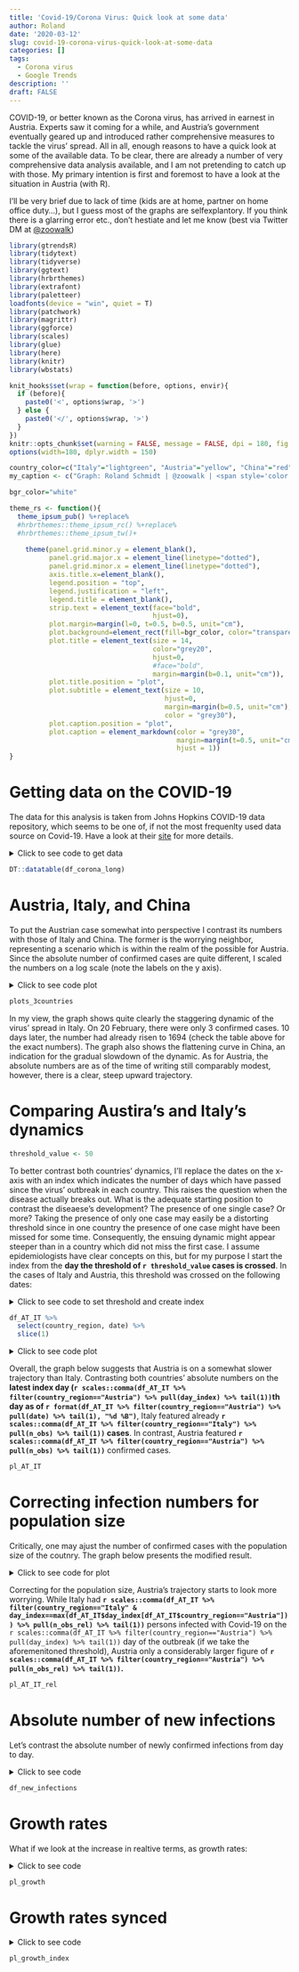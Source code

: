 ```yaml
---
title: 'Covid-19/Corona Virus: Quick look at some data'
author: Roland
date: '2020-03-12'
slug: covid-19-corona-virus-quick-look-at-some-data
categories: []
tags:
  - Corona virus
  - Google Trends
description: ''
draft: FALSE
---
```


COVID-19, or better known as the Corona virus, has arrived in earnest in Austria. Experts saw it coming for a while, and Austria's government eventually geared up and introduced rather comprehensive measures to tackle the virus' spread. All in all, enough reasons to have a quick look at some of the available data. To be clear, there are already a number of very comprehensive data analysis available, and I am not pretending to catch up with those. My primary intention is first and foremost to have a look at the situation in Austria (with R).

I'll be very brief due to lack of time (kids are at home, partner on home office duty...), but I guess most of the graphs are selfexplantory. If you think  there is a glarring error etc., don't hestiate and let me know (best via Twitter DM at [@zoowalk](https://twitter.com/zoowalk){target="_blank"})

```r
library(gtrendsR)
library(tidytext)
library(tidyverse)
library(ggtext)
library(hrbrthemes)
library(extrafont)
library(paletteer)
loadfonts(device = "win", quiet = T)
library(patchwork)
library(magrittr)
library(ggforce)
library(scales)
library(glue)
library(here)
library(knitr)
library(wbstats)


```


```r
knit_hooks$set(wrap = function(before, options, envir){
  if (before){
    paste0('<', options$wrap, '>')
  } else {
    paste0('</', options$wrap, '>')
  }
})
knitr::opts_chunk$set(warning = FALSE, message = FALSE, dpi = 180, fig.height = 5, fig.width = 7, fig.align = "center")
options(width=180, dplyr.width = 150)

country_color=c("Italy"="lightgreen", "Austria"="yellow", "China"="red")
my_caption <- c("Graph: Roland Schmidt | @zoowalk | <span style='color:black'>**https://werk.statt.codes**</span>")

bgr_color="white"

theme_rs <- function(){
  theme_ipsum_pub() %+replace%
  #hrbrthemes::theme_ipsum_rc() %+replace%
  #hrbrthemes::theme_ipsum_tw()+
  
    theme(panel.grid.minor.y = element_blank(),
          panel.grid.major.x = element_line(linetype="dotted"),
          panel.grid.minor.x = element_line(linetype="dotted"),
          axis.title.x=element_blank(),
          legend.position = "top",
          legend.justification = "left",
          legend.title = element_blank(),
          strip.text = element_text(face="bold", 
                                    hjust=0),
          plot.margin=margin(l=0, t=0.5, b=0.5, unit="cm"),
          plot.background=element_rect(fill=bgr_color, color="transparent"),
          plot.title = element_text(size = 14, 
                                    color="grey20",
                                    hjust=0,
                                    #face="bold", 
                                    margin=margin(b=0.1, unit="cm")),
          plot.title.position = "plot",
          plot.subtitle = element_text(size = 10, 
                                       hjust=0,
                                       margin=margin(b=0.5, unit="cm"),
                                       color = "grey30"),
          plot.caption.position = "plot",
          plot.caption = element_markdown(color = "grey30", 
                                          margin=margin(t=0.5, unit="cm"),
                                          hjust = 1))
}


```

# Getting data on the COVID-19

The data for this analysis is taken from Johns Hopkins COVID-19 data repository, which seems to be one of, if not the most frequenlty used data source on Covid-19. Have a look at their [site](https://coronavirus.jhu.edu/){target="_blank"} for more details.

<details closed> 
<summary>Click to see code to get data</summary>
Get the raw data from the repository with the `readr` package, clean the names with `janitor`; then flip the data into a long format, and summarize to get country totals (as opposed to amounts for subregions). The `datatable` function from the `DT` package quickly produces a searchable html table.


```r
hopkins_link <- "https://raw.githubusercontent.com/CSSEGISandData/COVID-19/master/csse_covid_19_data/csse_covid_19_time_series/time_series_19-covid-Confirmed.csv"

df_corona <- readr::read_csv(hopkins_link) %>% 
  janitor::clean_names()

df_corona_long <- df_corona %>% 
  select(-lat, -long) %>% 
  pivot_longer(cols=-c("province_state", "country_region"),
               names_to = "date",
               values_to = "n_obs") %>% 
  mutate(date=str_remove(date, "x") %>% 
           str_replace_all(., "_", "-") %>% 
           lubridate::mdy(.))  

df_corona_long <- df_corona_long %>% 
  group_by(country_region, date) %>% 
  summarise(n_obs=sum(n_obs, na.rm=T)) %>% 
  ungroup()
```
</details>

```r
DT::datatable(df_corona_long)
```

# Austria, Italy, and China

To put the Austrian case somewhat into perspective I contrast its numbers with those of Italy and China. The former is the worrying neighbor, representing a scenario which is within the realm of the possible for Austria. Since the absolute number of confirmed cases are quite different, I scaled the numbers on a log scale (note the labels on the y axis).

<details closed> 
<summary>Click to see code  plot</summary>
```r
plots_3countries <- df_corona_long %>% 
  filter(str_detect(country_region, "Austria|Italy|China")) %>% 
  ggplot()+
  labs(title="Convid-19: Confirmed cases - Austria, Italy, China",
       subtitle=glue("Case count as of: ", "<span style='color:white'>
                     {format(max(df_corona_long$date), '%A, %d %b %Y')}</span>", 
                       "; ",
                       "Note that <span style='color:white'>y axis is log-transformed </span>.","\n"),
       caption=c("Data: John's Hopkins  COVID-19 Data Repository (github.com/CSSEGISandData/COVID-19)",
                 "\nGraph: Roland Schmidt | @zoowalk | https:://werk.statt.codes"),
       y="number of confirmed cases")+
  geom_line(aes(x=date,
                y=n_obs,
                color=country_region),
            size=1)+
  geom_text(data=. %>% filter(date==max(df_corona_long$date)),
            aes(x=date,
                y=n_obs*1.7,
                label=paste(country_region, 
                            scales::comma(n_obs)),
                color=country_region,
                hjust=1))+
  scale_x_date(breaks=scales::date_breaks(width="1 month"),
               labels = scales::label_date_short(),
               expand=expansion(mult=c(0, 0.05)))+
  scale_y_log10(labels=scales::label_comma())+
  scale_color_manual(values=country_color)+
  theme_ft_rc()+
  theme(legend.position="none",
        plot.caption = element_text(hjust=c(0, 0)),
        panel.grid.minor.y = element_blank(),
        plot.subtitle = element_markdown(),
        axis.title.x = element_blank())
```
</details>
```r
plots_3countries
```

In my view, the graph shows quite clearly the staggering dynamic of the virus' spread in Italy. On 20 February, there were only 3 confirmed cases. 10 days later, the number had already risen to 1694 (check the table above for the exact numbers). The graph also shows the flattening curve in China, an indication for the gradual slowdown of the dynamic. As for Austria, the absolute numbers are as of the time of writing still comparably modest, however, there is a clear, steep upward trajectory. 

# Comparing Austira's and Italy's dynamics

```r
threshold_value <- 50
```

To better contrast both countries' dynamics, I'll replace the dates on the x-axis with an index which indicates the number of days which have passed since the virus' outbreak in each country. This raises the question when the disease actually breaks out. What is the adequate starting position to contrast the diseaese's development? The presence of one single case? Or more? Taking the presence of only one case may easily be a distorting threshold since in one country the presence of one case might have been missed for some time. Consequently, the ensuing dynamic might appear steeper than in a country which did not miss the first case. I assume epidemiologists have clear concepts on this, but for my purpose I start the index from the **day the threshold of `r threshold_value` cases is crossed**. In the cases of Italy and Austria, this threshold was crossed on the following dates:

<details closed> 
<summary>Click to see code to set threshold and create index</summary>
```r

df_AT_IT <- df_corona_long %>% 
  filter(str_detect(country_region, "Austria|Italy")) %>% 
  group_by(country_region, date) %>% 
  summarise(n_obs=sum(n_obs, na.rm=T)) %>% 
  group_by(country_region) %>% 
  arrange(date, .by_group=T) %>% 
  mutate(threshold_indicator=case_when(n_obs>threshold_value ~ 1,
                                TRUE ~ 0)) %>% 
  filter(threshold_indicator>0) %>% 
  mutate(day_index=row_number()) 

```
</details>

```r
df_AT_IT %>% 
  select(country_region, date) %>% 
  slice(1)
```

<details closed> 
<summary>Click to see code  plot</summary>
To overlap the lines for Austria and Italy, we have to replace the dates of the x-axis with a common index. As a starting point for this index, I chose the day when the number of `r threshold_value`  confirmed cases was crossed for the first time. That's what the first code block does. The second block produces the graph.

```r
pl_AT_IT <- df_AT_IT %>% 
  ggplot()+
  geom_vline(xintercept=df_AT_IT %>% 
               filter(country_region=="Austria") %>% 
               pull(day_index) %>% 
               max(),
             color="white")+
  geom_line(aes(x=day_index,
                y=n_obs,
                color=country_region))+
  geom_point(data=. %>% filter(day_index==max(df_AT_IT$day_index[df_AT_IT$country_region=="Austria"])),
              aes(x=day_index,
                  size=2,
                y=n_obs,
                color=country_region))+
  labs(title="Covid-19: Comparing dynamics in Austria and Italy",
       subtitle=glue("Starting <span style='color:white'>from day when threshold of {threshold_value} cases was crossed </span>.
       Data as of <span style='color:white'>{format(max(df_AT_IT$date), '%A, %d %b %Y')}</span>."),
       caption=c("Data: John's Hopkins  COVID-19 Data Repository (github.com/CSSEGISandData/COVID-19)",
                 "\nGraph: Roland Schmidt | @zoowalk | https:://werk.statt.codes"),
       x="# days since more then 10 confirmed cases",
       y="# confirmed cases")+
  scale_x_continuous(limits=c(1, NA),
                     breaks=c(1, seq(0, max(df_AT_IT$day_index), 5)),
                     minor_breaks = NULL)+
  scale_color_manual(values=country_color)+

  geom_text(data=. %>%  filter(day_index==max(df_AT_IT$day_index[df_AT_IT$country_region=="Austria"]) &
                                 country_region=="Austria"),
              aes(x=day_index,
                  y=n_obs,
                  color=country_region,
                  label=paste0("latest # Austria;",
                               day_index, " days after threshold:", "\n",
                               comma(n_obs))),
            nudge_x = 0.5,
            nudge_y= 250,
            check_overlap = T,
            hjust=0,
            show.legend = F)+
  geom_text(data=. %>%  filter(day_index==max(df_AT_IT$day_index[df_AT_IT$country_region=="Austria"])&
                                 country_region=="Italy"),
            aes(x=day_index,
                y=n_obs,
                color=country_region,
                label=paste0("Italy ", format(date, '%d %b'), ";",
                             day_index, " days after threshold:", "\n", comma(n_obs))),
            nudge_x = -0.5,
            nudge_y= 500,
            check_overlap = T,
            hjust=1,
            show.legend = F)+
  geom_text(data=. %>%  filter(date==as.Date(max(df_AT_IT$date)) &
                                 country_region=="Italy"),
            aes(x=day_index,
                y=n_obs,
                color=country_region,
                label=paste0("latest # Italy: ", 
                             comma(n_obs))),
            nudge_x = 0,
            nudge_y= 500,
            check_overlap = T,
            hjust=1,
            show.legend = F)+
  scale_y_continuous(limits=c(10, NA),
                     minor_breaks = NULL,
                     labels=scales::label_comma(),
                     breaks=c(10, seq(1000, 12000, 2500)))+
  theme_ft_rc()+
  theme(legend.position = "none",
        #legend.justification = "left",
        plot.subtitle = element_markdown(),
        plot.caption = element_text(hjust=c(0, 0)),
        legend.title=element_blank())


```
</details>

Overall, the graph below suggests that Austria is on a somewhat slower trajectory than Italy. Contrasting both countries' absolute numbers on the **latest index day (`r scales::comma(df_AT_IT %>% filter(country_region=="Austria") %>% pull(day_index) %>% tail(1))`th day as of `r format(df_AT_IT %>% filter(country_region=="Austria") %>% pull(date) %>% tail(1), "%d %B")`**, Italy featured already **`r scales::comma(df_AT_IT %>% filter(country_region=="Italy") %>% pull(n_obs) %>% tail(1))` cases**. In contrast, Austria featured **`r scales::comma(df_AT_IT %>% filter(country_region=="Austria") %>% pull(n_obs) %>% tail(1))`** confirmed cases. 

```r
pl_AT_IT
```

# Correcting infection numbers for population size

Critically, one may ajust the number of confirmed cases with the population size of the coutnry. The graph below presents the modified result.

<details closed> 
<summary>Click to see code for plot</summary>
I retrieve Italy's and Austria's population data from the World Bank's pertaining database, accessed via the `wbstats` package.
```r
pop_data <- wb(indicator = "SP.POP.TOTL", startdate = 2018, enddate = 2018) %>% 
  filter(str_detect(country, "Austria|Italy"))

df_AT_IT <- df_AT_IT %>% 
  left_join(., 
            pop_data %>% select(country, pop.size=value),
            by=c("country_region"="country")) %>% 
  mutate(n_obs_rel=n_obs/(pop.size/100000))  
  
pl_AT_IT_rel <- df_AT_IT %>% 
  ggplot()+
  geom_vline(xintercept=df_AT_IT %>% 
               filter(country_region=="Austria") %>% 
               pull(day_index) %>% 
               max(),
             color="white")+
  geom_line(aes(x=day_index,
                y=n_obs_rel,
                color=country_region))+
  geom_point(data=. %>% filter(day_index==max(df_AT_IT$day_index[df_AT_IT$country_region=="Austria"])),
             aes(x=day_index,
                 size=2,
                 y=n_obs_rel,
                 color=country_region))+
  labs(title="Covid-19: Comparing dynamics in Austria and Italy",
       subtitle=glue("Confirmed cases <span style='color:white'>per 100,000 inhabitants</span>. Starting <span style='color:white'>from day when threshold of {threshold_value} cases was crossed </span>.
       \nData as of <span style='color:white'>{format(max(df_AT_IT$date), '%A, %d %b %Y')}</span>."),
       caption=c("Data: John's Hopkins  COVID-19 Data Repository (github.com/CSSEGISandData/COVID-19)",
                 "\nGraph: Roland Schmidt | @zoowalk | https:://werk.statt.codes"),
       x="# days since more then 10 confirmed cases",
       y="# confirmed cases per 100,000 inhabitants")+
  scale_x_continuous(limits=c(1, NA),
                     breaks=c(1, seq(0, max(df_AT_IT$day_index), 5)),
                     minor_breaks = NULL)+
  scale_color_manual(values=country_color)+
  geom_text(data=. %>%  filter(day_index==max(df_AT_IT$day_index[df_AT_IT$country_region=="Austria"]) &
                                 country_region=="Austria"),
            aes(x=day_index,
                y=n_obs_rel,
                color=country_region,
                label=paste0("latest # Austria;",
                             day_index, " days after threshold:", 
                             round(n_obs_rel, 1))),
            nudge_x = 1,
            nudge_y= 2,
            check_overlap = T,
            hjust=1,
            show.legend = F)+
  geom_text(data=. %>%  filter(day_index==max(df_AT_IT$day_index[df_AT_IT$country_region=="Austria"])&
                                 country_region=="Italy"),
            aes(x=day_index,
                y=n_obs_rel,
                color=country_region,
                label=paste0("Italy ", format(date, '%d %b'), ";",
                             day_index, " days after threshold:", 
                             round(n_obs_rel, 1))),
            nudge_x = 0.5,
            nudge_y= 0,
            check_overlap = T,
            hjust=0,
            show.legend = F)+
  geom_text(data=. %>%  filter(date==as.Date(max(df_AT_IT$date)) &
                                 country_region=="Italy"),
            aes(x=day_index,
                y=n_obs_rel,
                color=country_region,
                label=paste0("latest # Italy: ", 
                             round(n_obs_rel, 1))),
            nudge_x = -1,
            check_overlap = T,
            hjust=1,
            show.legend = F)+
  #scale_y_percent(labels = scales::label_percent(accuracy=0.001))+
  scale_y_continuous(minor_breaks = NULL)+
  theme_ft_rc()+
  theme(legend.position = "none",
        #legend.justification = "left",
        plot.subtitle = element_markdown(lineheight = .5),
        plot.caption = element_text(hjust=c(0, 0)),
        legend.title=element_blank())



```
</details>
Correcting for the population size, Austria's trajectory starts to look more worrying. While Italy had **`r scales::comma(df_AT_IT %>% filter(country_region=="Italy" & day_index==max(df_AT_IT$day_index[df_AT_IT$country_region=="Austria"])) %>% pull(n_obs_rel) %>% tail(1))`** persons infected with Covid-19 on the `r scales::comma(df_AT_IT %>% filter(country_region=="Austria") %>% pull(day_index) %>% tail(1))` day of the outbreak (if we take the aforemenitoned threshold), Austria only a considerably larger figure of **`r scales::comma(df_AT_IT %>% filter(country_region=="Austria") %>% pull(n_obs_rel) %>% tail(1))`.**



```r
pl_AT_IT_rel
```


# Absolute number of new infections

Let's contrast the absolute number of newly confirmed infections from day to day.

<details closed> 
<summary>Click to see code</summary> 
```r

df_new_infections <- df_AT_IT %>% 
  group_by(country_region) %>% 
  arrange(date, .by_group=T) %>% 
  mutate(new_infections=n_obs-lag(n_obs)) %>% 
  mutate(max_new_infections=max(new_infections, na.rm = T)) %>% 
  filter(threshold_indicator>0) %>% 
  mutate(day_index=row_number()) %>% 
  ggplot()+
  labs(title="Covid-19: Daily number of new confirmed cases in Austria and Italy",
       subtitle=glue("Data as of <span style='color:white'>{format(max(df_AT_IT$date), '%A, %d %b %Y')}</span>."),
       caption=c("Data: John's Hopkins  COVID-19 Data Repository (github.com/CSSEGISandData/COVID-19)",
                 "\nGraph: Roland Schmidt | @zoowalk | https:://werk.statt.codes"),
       y="# of new confirmed cases per day")+
  geom_bar(aes(x=date,
               y=new_infections,
               color=country_region,
               fill=country_region),
           stat="identity")+
  geom_text(data=. %>% filter(day_index %% 2 != 0 ),
            aes(x=date,
                y=max_new_infections*1.1,
                color=country_region,
                label=scales::comma(new_infections),
                fill=country_region),
            stat="identity")+
  geom_text(data=. %>% filter(day_index %% 2 == 0 ),
            aes(x=date,
               y=max_new_infections*1.25,
               color=country_region,
                label=scales::comma(new_infections),
               fill=country_region),
          stat="identity")+
  facet_wrap(vars(country_region),
             scales="free_y",
             nrow=2)+
  scale_y_continuous(labels=scales::label_comma(accuracy = 1),
                     expand=expansion(mult=c(0, 0.1)))+
  scale_fill_manual(values=country_color)+
  scale_color_manual(values=country_color)+
  scale_x_date(labels=scales::label_date_short(),
               breaks=breaks_width(width = "1 day"))+
  theme_ft_rc()+
  theme(legend.position = "none",
        axis.title.x = element_blank(),
        panel.grid.major.x = element_blank(),
        panel.grid.minor.x = element_blank(),
        plot.subtitle = element_markdown(lineheight = .5),
        plot.caption = element_text(hjust=c(0, 0)),
        legend.title=element_blank())




```
</details> 



```r
df_new_infections
```

 
# Growth rates 
 
What if we look at the increase in realtive terms, as growth rates:
 
<details closed> 
<summary>Click to see code</summary>
```r

# growth rates --------------------------------------------------------------

pl_growth <- df_corona_long %>% 
  filter(str_detect(country_region, "Austria|Italy")) %>% 
  mutate(threshold_indicator=case_when(n_obs>threshold_value ~ 1,
                                       TRUE ~ 0)) %>% 
  group_by(country_region) %>% 
  arrange(date, .by_group=T) %>% 
  filter(threshold_indicator>0) %>%
  mutate(day_index=row_number()) %>%
  mutate(n_obs_prior=lag(n_obs)) %>% 
  mutate(change=(n_obs-n_obs_prior)/n_obs_prior) %>% 
  #filter(date>as.Date("2020-03-01")) %>% 
  ungroup() %>% 
  ggplot()+
  labs(title="Covid-19: Daily growth rates in Austria and Italy",
       subtitle=glue("<span style='color:white'>Daily Percentage change of number of confirmed cases</span> compared to previous day.<br>Data as of <span style='color:white'>{format(max(df_AT_IT$date), '%A, %d %b %Y')}</span>."),
       caption=c("Data: John's Hopkins  COVID-19 Data Repository (github.com/CSSEGISandData/COVID-19)",
                 "\nGraph: Roland Schmidt | @zoowalk | https:://werk.statt.codes"),
       x="# days since more then 10 confirmed cases",
       x="date",
       y="% change to previous day")+
  geom_bar(aes(x=date,
               y=change,
               fill=country_region,
               group=country_region,
               color=country_region),
           width = 0.8,
           stat ="identity",
           position=position_dodge(preserve="single"))+
  # geom_text(aes(x=date,
  #               y=change+0.13,
  #               group=country_region,
  #               label=scales::number(change, 
  #                                    scale=100,
  #                                    accuracy=0.1),
  #               color=country_region,
  #               fill=country_region),
  #           position=position_dodge(width=1),
  #           size=3,
  #           hjust=1,
  #           angle= 45)+
  
    geom_text(data=. %>%  filter(country_region=="Italy"),
              aes(x=date,
                y=2.5,
                group=country_region,
                label=scales::number(change, 
                                     scale=100,
                                     accuracy=0.1),
                color=country_region,
                fill=country_region),
            position=position_dodge(width=1),
            size=4,
            hjust=.5)+
      geom_text(data=. %>%  filter(country_region=="Austria"),
              aes(x=date,
                y=2.7,
                group=country_region,
                label=scales::number(change, 
                                     scale=100,
                                     accuracy=0.1),
                color=country_region,
                fill=country_region),
            position=position_dodge(width=1),
            size=4,
            hjust=.5)+
  scale_y_continuous(labels=scales::label_percent(scale=100))+
  scale_fill_manual(values=country_color)+
  scale_color_manual(values=country_color)+
  scale_x_date(labels=scales::label_date_short(),
               minor_breaks = NULL,
               breaks=scales::date_breaks(width="1 day"),
               guide = guide_axis(n.dodge=1))+
  theme_ft_rc()+
  theme(legend.position = "top",
        legend.justification = "left",
        plot.subtitle = element_markdown(lineheight = .5),
        plot.caption = element_text(hjust=c(0, 0)),
        legend.title=element_blank())

 

```
</details>


```r
pl_growth
```

# Growth rates synced

<details closed> 
<summary>Click to see code</summary> 
```r

# > growth rates on index axis ----------------------------------------------

pl_growth_index <- df_corona_long %>% 
  filter(str_detect(country_region, "Austria|Italy")) %>% 
  mutate(threshold_indicator=case_when(n_obs>threshold_value ~ 1,
                                       TRUE ~ 0)) %>% 
  group_by(country_region) %>% 
  arrange(date, .by_group=T) %>% 
  filter(threshold_indicator>0) %>%
  mutate(day_index=row_number()) %>%
  mutate(n_obs_prior=lag(n_obs)) %>% 
  mutate(change=(n_obs-n_obs_prior)/n_obs_prior) %>% 
  #filter(date>as.Date("2020-03-01")) %>% 
  ungroup() %>% 
  ggplot()+
  labs(title="Covid-19: Daily growth rates in Austria and Italy",
       subtitle=glue("<span style='color:white'>Daily Percentage change of number of confirmed cases</span> compared to previous day.
       <br>Starting <span style='color:white'>from day when threshold of {threshold_value} cases was crossed </span>.
                     <br>Data as of <span style='color:white'>{format(max(df_AT_IT$date), '%A, %d %b %Y')}</span>."),
       caption=c("Data: John's Hopkins  COVID-19 Data Repository (github.com/CSSEGISandData/COVID-19)",
                 "\nGraph: Roland Schmidt | @zoowalk | https:://werk.statt.codes"),
       x="# days since more then 10 confirmed cases",
       x="date",
       y="% change to previous day")+
  geom_bar(aes(x=day_index,
               y=change,
               fill=country_region,
               group=country_region,
               color=country_region),
           width = 0.8,
           stat ="identity",
           position=position_dodge(preserve="single"))+
  # geom_text(aes(x=day_index,
  #               y=change+0.1,
  #               group=country_region,
  #               label=scales::number(change, 
  #                                    scale=100,
  #                                    accuracy=0.1),
  #               color=country_region,
  #               fill=country_region),
  #           position=position_dodge(width=1),
  #           size=3,
  #           angle= 45)+
  
    geom_text(data=. %>%  filter(country_region=="Italy"),
              aes(x=day_index,
                y=2.5,
                group=country_region,
                label=scales::number(change, 
                                     scale=100,
                                     accuracy=0.1),
                color=country_region,
                fill=country_region),
            position=position_dodge(width=1),
            size=4,
            hjust=.5)+
      geom_text(data=. %>%  filter(country_region=="Austria"),
              aes(x=day_index,
                y=2.7,
                group=country_region,
                label=scales::number(change, 
                                     scale=100,
                                     accuracy=0.1),
                color=country_region,
                fill=country_region),
            position=position_dodge(width=1),
            size=4,
            hjust=0)+
  
  scale_y_continuous(labels=scales::label_percent(scale=100))+
  scale_fill_manual(values=country_color)+
  scale_color_manual(values=country_color)+
  # scale_x_date(labels=scales::label_date_short(),
  #              breaks=scales::date_breaks(width="1 day"),
  #              guide = guide_axis(n.dodge=1))+
  theme_ft_rc()+
  theme(legend.position = "top",
        legend.justification = "left",
        plot.subtitle = element_markdown(lineheight = .5),
        plot.caption = element_text(hjust=c(0, 0)),
        legend.title=element_blank())

 



```
</details>

```r
pl_growth_index
```
